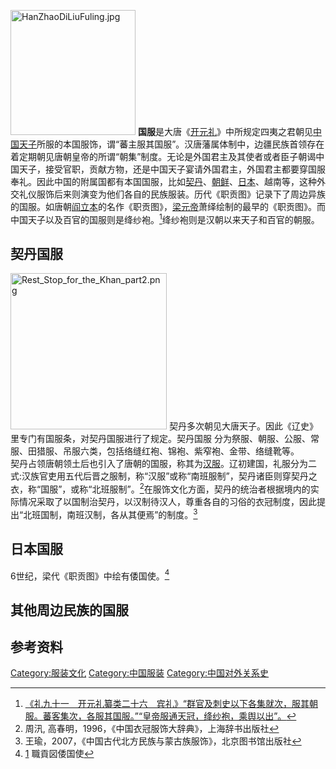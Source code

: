 [[File:HanZhaoDiLiuFuling.jpg|200px]]
'''国服'''是大唐《[[开元礼|开元礼]]》中所规定四夷之君朝见[[中国|中国]][[天子|天子]]所服的本国服饰，谓“蕃主服其国服”。汉唐藩属体制中，边疆民族首领存在着定期朝见唐朝皇帝的所谓“朝集”制度。无论是外国君主及其使者或者臣子朝谒中国天子，接受官职，贡献方物，还是中国天子宴请外国君主，外国君主都要穿国服奉礼。因此中国的附属国都有本国国服，比如[[契丹|契丹]]、[[朝鲜|朝鲜]]、[[日本|日本]]、越南等，这种外交礼仪服饰后来则演变为他们各自的民族服装。历代《职贡图》记录下了周边异族的国服。如唐朝[[阎立本|阎立本]]的名作《职贡图》，[[梁元帝|梁元帝]]萧绎绘制的最早的《职贡图》。而中国天子以及百官的国服则是绛纱袍。<ref>[http://202.101.244.103/guoxue/%E5%8F%B2%E9%83%A8/%E5%85%B6%E4%BB%96/%E9%80%9A%E5%85%B8/%E7%A4%BC%E5%85%B8-20%E5%8D%B7%E4%B9%9D%E4%B8%80%E8%87%B3%E4%B8%80%E7%99%BE.htm 《礼九十一　开元礼纂类二十六　宾礼》“群官及刺史以下各集就次，服其朝服。蕃客集次，各服其国服。”“皇帝服通天冠，绛纱袍，乘舆以出”。]{{dead link|date=2017年12月 |bot=InternetArchiveBot |fix-attempted=yes }}</ref>绛纱袍则是汉朝以来天子和百官的朝服。

== 契丹国服 ==
[[File:Rest_Stop_for_the_Khan_part2.png|250px]]
契丹多次朝见大唐天子。因此《辽史》里专门有国服条，对契丹国服进行了规定。契丹国服 分为祭服、朝服、公服、常服、田猎服、吊服六类，包括络缝红袍、锦袍、紫窄袍、金带、络缝靴等。<br />

契丹占领唐朝领土后也引入了唐朝的国服，称其为[[汉服|汉服]]。辽初建国，礼服分为二式:汉族官吏用五代后晋之服制，称“汉服”或称“南班服制”，契丹诸臣则穿契丹之衣，称“国服”，或称“北班服制”。<ref>周汛, 高春明，1996，《中国衣冠服饰大辞典》，上海辞书出版社</ref>在服饰文化方面，契丹的统治者根据境内的实际情况采取了以国制治契丹，以汉制待汉人，尊重各自的习俗的衣冠制度，因此提出“北班国制，南班汉制，各从其便焉”的制度。<ref>王瑜，2007，《中国古代北方民族与蒙古族服饰》，北京图书馆出版社</ref>

== 日本国服 ==
6世纪，梁代《职贡图》中绘有倭国使。<ref>[http://www.geocities.co.jp/SilkRoad-Lake/5739/shokkouzu.html] {{Wayback|url=http://www.geocities.co.jp/SilkRoad-Lake/5739/shokkouzu.html |date=20160304222344 }} 職貢図倭国使</ref>

== 其他周边民族的国服 ==
{{clear}}
{{wide image|Zhigongtu full.jpg|2000px|6世紀[[梁_(南朝)|梁朝]][[元帝_(南朝梁)|元帝]]（蕭繹）職貢图。左起[[且末国|且末国]]、白題（[[匈奴|匈奴]]部族）、胡蜜丹、呵跋檀、周古柯国、[[鄧至|鄧至]]、狼牙修、[[倭|倭]]、[[龟茲|龟茲]]、[[百济|百济]]、[[波斯|波斯]]、[[滑/嚈噠|滑/嚈噠]]的国使。}}

== 参考资料 ==
<references/>

[[Category:服装文化|Category:服装文化]]
[[Category:中国服装|Category:中国服装]]
[[Category:中国对外关系史|Category:中国对外关系史]]